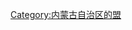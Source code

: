 {{Catnav|頁面分類|各種主題的頁面分類|依中国各省来作的分类|中国各省行政区划|内蒙古行政区划}}

{{catmore}}
[[Category:内蒙古自治区的盟|Category:内蒙古自治区的盟]]